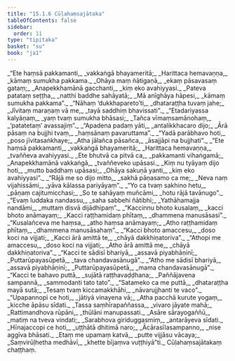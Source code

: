 ```yaml
---
title: "15.1.6 Cūḷahaṃsajātaka"
tableOfContents: false
sidebar:
  order: 11
type: "tipitaka"
basket: "su"
book: "ja1"
---
```



<DynamicBreadcrumb />

<Division number="133" book="ja1" bookNo="22" page="135">

<Paragraph number="2990" type="verses" book="ja1">
_“Ete haṃsā pakkamanti,_  
_vakkaṅgā bhayameritā;_  
_Harittaca hemavaṇṇa,_  
_kāmaṃ sumukha pakkama._  

</Paragraph>

</Division>
<Division number="134" book="ja1" bookNo="22" page="135">

<Paragraph number="2991" type="verses" book="ja1">
_Ohāya maṃ ñātigaṇā,_  
_ekaṃ pāsavasaṃ gataṃ;_  
_Anapekkhamānā gacchanti,_  
_kiṃ eko avahiyyasi._  

</Paragraph>

</Division>
<Division number="135" book="ja1" bookNo="22" page="135">

<Paragraph number="2992" type="verses" book="ja1">
_Pateva patataṃ seṭṭha,_  
_natthi baddhe sahāyatā;_  
_Mā anīghāya hāpesi,_  
_kāmaṃ sumukha pakkama”._  

</Paragraph>

</Division>
<Division number="136" book="ja1" bookNo="22" page="136">

<Paragraph number="2993" type="verses" book="ja1">
_“Nāhaṃ ‘dukkhapareto’ti,_  
_dhataraṭṭha tuvaṃ jahe;_  
_Jīvitaṃ maraṇaṃ vā me,_  
_tayā saddhiṃ bhavissati”._  

</Paragraph>

</Division>
<Division number="137" book="ja1" bookNo="22" page="136">

<Paragraph number="2994" type="verses" book="ja1">
_“Etadariyassa kalyāṇaṃ,_  
_yaṃ tvaṃ sumukha bhāsasi;_  
_Tañca vīmaṃsamānohaṃ,_  
_‘patatetaṃ’ avassajiṃ”._  

</Paragraph>

</Division>
<Division number="138" book="ja1" bookNo="22" page="136">

<Paragraph number="2995" type="verses" book="ja1">
_“Apadena padaṃ yāti,_  
_antalikkhacaro dijo;_  
_Ārā pāsaṃ na bujjhi tvaṃ,_  
_haṃsānaṃ pavaruttama”._  

</Paragraph>

</Division>
<Division number="139" book="ja1" bookNo="22" page="136">

<Paragraph number="2996" type="verses" book="ja1">
_“Yadā parābhavo hoti,_  
_poso jīvitasaṅkhaye;_  
_Atha jālañca pāsañca,_  
_āsajjāpi na bujjhati”._  

</Paragraph>

</Division>
<Division number="140" book="ja1" bookNo="22" page="136">

<Paragraph number="2997" type="verses" book="ja1">
_“Ete haṃsā pakkamanti,_  
_vakkaṅgā bhayameritā;_  
_Harittaca hemavaṇṇa,_  
_tvaññeva avahiyyasi._  

</Paragraph>

</Division>
<Division number="141" book="ja1" bookNo="22" page="172">

<Paragraph number="2998" type="verses" book="ja1">
_Ete bhutvā ca pitvā ca,_  
_pakkamanti vihaṅgamā;_  
_Anapekkhamānā vakkaṅgā,_  
_tvaññeveko upāsasi._  

</Paragraph>

</Division>
<Division number="142" book="ja1" bookNo="22" page="172">

<Paragraph number="2999" type="verses" book="ja1">
_Kiṃ nu tyāyaṃ dijo hoti,_  
_mutto baddhaṃ upāsasi;_  
_Ohāya sakuṇā yanti,_  
_kiṃ eko avahiyyasi”._  

</Paragraph>

</Division>
<Division number="143" book="ja1" bookNo="22" page="172">

<Paragraph number="3000" type="verses" book="ja1">
_“Rājā me so dijo mitto,_  
_sakhā pāṇasamo ca me;_  
_Neva naṃ vijahissāmi,_  
_yāva kālassa pariyāyaṃ”._  

</Paragraph>

</Division>
<Division number="144" book="ja1" bookNo="22" page="172">

<Paragraph number="3001" type="verses" book="ja1">
_“Yo ca tvaṃ sakhino hetu,_  
_pāṇaṃ cajitumicchasi;_  
_So te sahāyaṃ muñcāmi,_  
_hotu rājā tavānugo”._  

</Paragraph>

</Division>
<Division number="145" book="ja1" bookNo="22" page="172">

<Paragraph number="3002" type="verses" book="ja1">
_“Evaṃ luddaka nandassu,_  
_saha sabbehi ñātibhi;_  
_Yathāhamajja nandāmi,_  
_muttaṃ disvā dijādhipaṃ”._  

</Paragraph>

</Division>
<Division number="146" book="ja1" bookNo="22" page="172">

<Paragraph number="3003" type="verses" book="ja1">
_“Kaccinnu bhoto kusalaṃ,_  
_kacci bhoto anāmayaṃ;_  
_Kacci raṭṭhamidaṃ phītaṃ,_  
_dhammena manusāsasi”._  

</Paragraph>

</Division>
<Division number="147" book="ja1" bookNo="22" page="172">

<Paragraph number="3004" type="verses" book="ja1">
_“Kusalañceva me haṃsa,_  
_atho haṃsa anāmayaṃ;_  
_Atho raṭṭhamidaṃ phītaṃ,_  
_dhammena manusāsahaṃ”._  

</Paragraph>

</Division>
<Division number="148" book="ja1" bookNo="22" page="173">

<Paragraph number="3005" type="verses" book="ja1">
_“Kacci bhoto amaccesu,_  
_doso koci na vijjati;_  
_Kacci ārā amittā te,_  
_chāyā dakkhiṇatoriva”._  

</Paragraph>

</Division>
<Division number="149" book="ja1" bookNo="22" page="173">

<Paragraph number="3006" type="verses" book="ja1">
_“Athopi me amaccesu,_  
_doso koci na vijjati;_  
_Atho ārā amittā me,_  
_chāyā dakkhiṇatoriva”._  

</Paragraph>

</Division>
<Division number="150" book="ja1" bookNo="22" page="173">

<Paragraph number="3007" type="verses" book="ja1">
_“Kacci te sādisī bhariyā,_  
_assavā piyabhāṇinī;_  
_Puttarūpayasūpetā,_  
_tava chandavasānugā”._  

</Paragraph>

</Division>
<Division number="151" book="ja1" bookNo="22" page="221">

<Paragraph number="3008" type="verses" book="ja1">
_“Atho me sādisī bhariyā,_  
_assavā piyabhāṇinī;_  
_Puttarūpayasūpetā,_  
_mama chandavasānugā”._  

</Paragraph>

</Division>
<Division number="152" book="ja1" bookNo="22" page="173">

<Paragraph number="3009" type="verses" book="ja1">
_“Kacci te bahavo puttā,_  
_sujātā raṭṭhavaḍḍhana;_  
_Paññājavena sampannā,_  
_sammodanti tato tato”._  

</Paragraph>

</Division>
<Division number="153" book="ja1" bookNo="22" page="173">

<Paragraph number="3010" type="verses" book="ja1">
_“Satameko ca me puttā,_  
_dhataraṭṭha mayā sutā;_  
_Tesaṃ tvaṃ kiccamakkhāhi,_  
_nāvarujjhanti te vaco”._  

</Paragraph>

</Division>
<Division number="154" book="ja1" bookNo="22" page="173">

<Paragraph number="3011" type="verses" book="ja1">
_“Upapannopi ce hoti,_  
_jātiyā vinayena vā;_  
_Atha pacchā kurute yogaṃ,_  
_kicche āpāsu sīdati._  

</Paragraph>

</Division>
<Division number="155" book="ja1" bookNo="22" page="173">

<Paragraph number="3012" type="verses" book="ja1">
_Tassa saṃhīrapaññassa,_  
_vivaro jāyate mahā;_  
_Rattimandhova rūpāni,_  
_thūlāni manupassati._  

</Paragraph>

</Division>
<Division number="156" book="ja1" bookNo="22" page="174">

<Paragraph number="3013" type="verses" book="ja1">
_Asāre sārayogaññū,_  
_matiṃ na tveva vindati;_  
_Sarabhova giriduggasmiṃ,_  
_antarāyeva sīdati._  

</Paragraph>

</Division>
<Division number="157" book="ja1" bookNo="22" page="174">

<Paragraph number="3014" type="verses" book="ja1">
_Hīnajaccopi ce hoti,_  
_uṭṭhātā dhitimā naro;_  
_Ācārasīlasampanno,_  
_nise aggīva bhāsati._  

</Paragraph>

</Division>
<Division number="158" book="ja1" bookNo="22" page="174">

<Paragraph number="3015" type="verses" book="ja1">
_Etaṃ me upamaṃ katvā,_  
_putte vijjāsu vācaya;_  
_Saṃvirūḷhetha medhāvī,_  
_khette bījaṃva vuṭṭhiyā”ti._  


</Paragraph>
</Division>

<Paragraph number="3016" type="center" book="ja1">
Cūḷahaṃsajātakaṃ chaṭṭhaṃ.
</Paragraph>